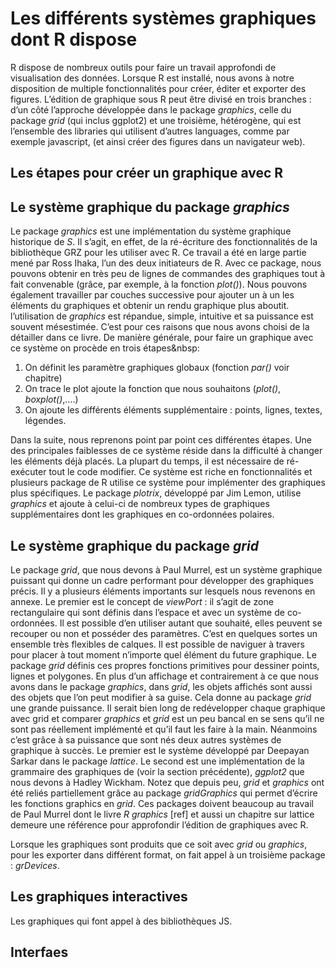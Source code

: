 # Les différents systèmes graphiques dont R dispose

<!-- KC: Développer la philosophie des différents packages sous R. -->

R dispose de nombreux outils pour faire un travail approfondi de visualisation
des données. Lorsque R est installé, nous avons à notre disposition de multiple
fonctionnalités pour créer, éditer et exporter des figures.
L'édition de graphique sous R peut être divisé en trois branches : d'un côté
l'approche développée dans le package _graphics_, celle du package _grid_ (qui inclus ggplot2) et une troisième, hétérogène, qui est l'ensemble des libraries qui utilisent d'autres languages, comme par exemple javascript, (et ainsi créer des figures dans un navigateur web).


<!-- KC ici je rajouterais un schéma de comment ça fonctionne -->

## Les étapes pour créer un graphique avec R


## Le système graphique du package _graphics_

Le package _graphics_ est une implémentation du système graphique historique de
_S_. Il s'agit, en effet, de la ré-écriture des fonctionnalités de la
bibliothèque GRZ pour les utiliser avec R. Ce travail a été en large partie mené
par Ross Ihaka, l'un des deux initiateurs de R. Avec ce package, nous pouvons
obtenir en très peu de lignes de commandes des graphiques tout à fait convenable
(grâce, par exemple, à la fonction _plot()_). Nous pouvons également travailler
par couches successive pour ajouter un à un les éléments du graphiques et
obtenir un rendu graphique plus aboutit. l'utilisation de _graphics_ est
répandue, simple, intuitive et sa puissance est souvent mésestimée. C'est pour
ces raisons que nous avons choisi de la détailler dans ce livre. De manière
générale, pour faire un graphique avec ce système on procède en trois
étapes\&nbsp:

1. On définit les paramètre graphiques globaux (fonction _par()_ voir chapitre)
2. On trace le plot ajoute la fonction que nous souhaitons (_plot()_, _boxplot()_,....)
3. On ajoute les différents éléments supplémentaire : points, lignes, textes, légendes.

Dans la suite, nous reprenons point par point ces différentes étapes. Une des
principales faiblesses de ce système réside dans la difficulté à changer les
éléments déjà placés. La plupart du temps, il est nécessaire de ré-exécuter tout
le code modifier. Ce système est riche en fonctionnalités et plusieurs package
de R utilise ce système pour implémenter des graphiques plus spécifiques. Le
package _plotrix_, développé par Jim Lemon, utilise _graphics_ et ajoute à
celui-ci de nombreux types de graphiques supplémentaires dont les graphiques en
co-ordonnées polaires.



## Le système graphique du package _grid_

Le package _grid_, que nous devons à Paul Murrel, est un système graphique puissant qui donne un cadre performant pour développer des graphiques précis. Il y a plusieurs éléments importants sur lesquels nous revenons en annexe. Le premier est le concept de _viewPort_ : il s'agit de zone rectangulaire qui sont définis dans l'espace et avec un système de co-ordonnées. Il est possible d'en utiliser autant que souhaité, elles peuvent se recouper ou non et posséder des paramètres. C'est en quelques sortes un ensemble très flexibles de calques. Il est possible de naviguer à travers pour placer à tout moment n'importe quel élément du future graphique. Le package _grid_  définis ces propres fonctions primitives pour dessiner points, lignes et polygones. En plus d'un affichage et contrairement à ce que nous avons dans le package _graphics_, dans _grid_, les objets affichés sont aussi des objets que l'on peut modifier à sa guise. Cela donne au package _grid_ une grande puissance. Il serait bien long de redévelopper chaque graphique avec grid et comparer _graphics_ et _grid_ est un peu bancal en se sens qu'il ne sont pas réellement implémenté et qu'il faut les faire à la main. Néanmoins c'est grâce à sa puissance que sont nés deux autres systèmes de graphique à succès. Le premier est le système développé par Deepayan Sarkar dans le package _lattice_. Le second est une implémentation de la grammaire des graphiques de (voir la section précédente), _ggplot2_ que nous devons à Hadley Wickham. Notez que depuis peu, _grid_ et _graphics_ ont été reliés partiellement grâce au package _gridGraphics_ qui permet d'écrire les fonctions graphics en _grid_.
Ces packages doivent beaucoup au travail de Paul Murrel dont le livre _R graphics_ [ref] et aussi un chapitre sur lattice demeure une référence pour approfondir l'édition de graphiques avec R.

Lorsque les graphiques sont produits que ce soit avec _grid_ ou _graphics_, pour les exporter dans différent format, on fait appel à un troisième package : _grDevices_.


## Les graphiques interactives

Les graphiques qui font appel à des bibliothèques JS.



## Interfaes